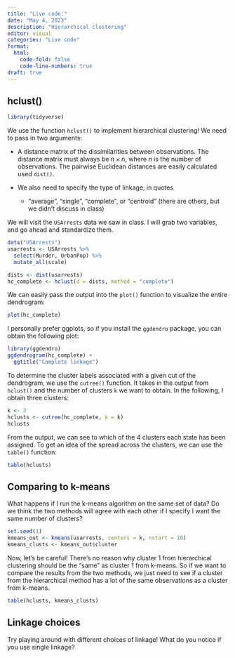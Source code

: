 ```yaml
---
title: "Live code:"
date: "May 4, 2023"
description: "Hierarchical clustering"
editor: visual
categories: "Live code"
format:
  html: 
    code-fold: false
    code-line-numbers: true
draft: true
---
```


## hclust()

```r
library(tidyverse)
```

We use the function `hclust()` to implement hierarchical clustering! We need to pass in two arguments:

-   A distance matrix of the dissimilarities between observations. The distance matrix must always be $n \times n$, where $n$ is the number of observations. The pairwise Euclidean distances are easily calculated used `dist()`.

-   We also need to specify the type of linkage, in quotes

    -   "average", "single", "complete", or "centroid" (there are others, but we didn't discuss in class)


We will visit the `USArrests` data we saw in class. I will grab two variables, and go ahead and standardize them.

```r
data("USArrests")
usarrests <- USArrests %>%
  select(Murder, UrbanPop) %>%
  mutate_all(scale)

dists <- dist(usarrests)
hc_complete <- hclust(d = dists, method = "complete")
```

We can easily pass the output into the `plot()` function to visualize the entire dendrogram:

```r
plot(hc_complete)
```

I personally prefer ggplots, so if you install the `ggdendro` package, you can obtain the following plot:

```r
library(ggdendro)
ggdendrogram(hc_complete) +
  ggtitle("Complete linkage")
```


To determine the cluster labels associated with a given cut of the dendrogram, we use the `cutree()` function. It takes in the output from `hclust()` and the number of clusters `k` we want to obtain. In the following, I obtain three clusters: 

```r
k <- 3
hclusts <- cutree(hc_complete, k = k)
hclusts
```

From the output, we can see to which of the 4 clusters each state has been assigned. To get an idea of the spread across the clusters, we can use the `table()` function: 

```r
table(hclusts)
```



## Comparing to k-means

What happens if I run the k-means algorithm on the same set of data? Do we think the two methods  will agree with each other if I specify I want the same number of clusters?

```r
set.seed(1)
kmeans_out <- kmeans(usarrests, centers = k, nstart = 10)
kmeans_clusts <- kmeans_out$cluster
```

Now, let's be careful! There's no reason why cluster 1 from hierarchical clustering should be the "same" as cluster 1 from k-means. So if we want to compare the results from the two methods, we just need to see if a cluster from the hierarchical method has a lot of the same observations as a cluster from k-means. 

```r
table(hclusts, kmeans_clusts)
```

## Linkage choices

Try playing around with different choices of linkage! What do you notice if you use single linkage?